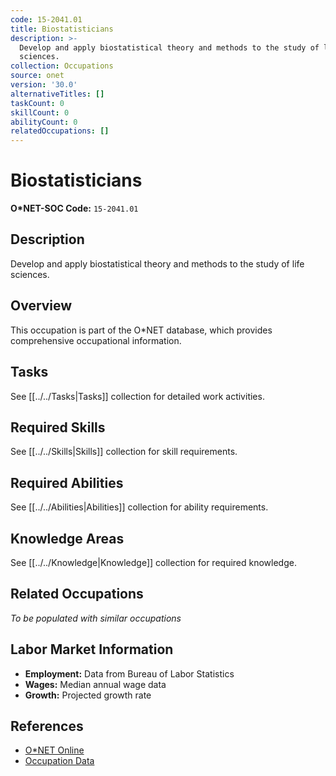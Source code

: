 ```yaml
---
code: 15-2041.01
title: Biostatisticians
description: >-
  Develop and apply biostatistical theory and methods to the study of life
  sciences.
collection: Occupations
source: onet
version: '30.0'
alternativeTitles: []
taskCount: 0
skillCount: 0
abilityCount: 0
relatedOccupations: []
---
```

# Biostatisticians

**O*NET-SOC Code:** `15-2041.01`

## Description

Develop and apply biostatistical theory and methods to the study of life sciences.

## Overview

This occupation is part of the O*NET database, which provides comprehensive occupational information.

## Tasks

See [[../../Tasks|Tasks]] collection for detailed work activities.

## Required Skills

See [[../../Skills|Skills]] collection for skill requirements.

## Required Abilities

See [[../../Abilities|Abilities]] collection for ability requirements.

## Knowledge Areas

See [[../../Knowledge|Knowledge]] collection for required knowledge.

## Related Occupations

*To be populated with similar occupations*

## Labor Market Information

- **Employment:** Data from Bureau of Labor Statistics
- **Wages:** Median annual wage data
- **Growth:** Projected growth rate

## References

- [O*NET Online](https://www.onetonline.org/link/summary/15-2041.01)
- [Occupation Data](https://www.onetcenter.org/)
